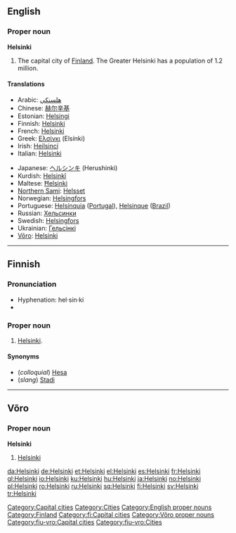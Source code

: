 {{wikipedia}}
==English==

===Proper noun===
'''Helsinki'''

<!--Infobox begins-->{{Infobox Weather
|metric_first= Yes
|single_line= Yes
|location = Moscow
|Jan_Hi_°C = 1.0  |Jan_REC_Hi_°C = 14.9
|Feb_Hi_°C = 6.3  |Feb_REC_Hi_°C = 19.2
|Mar_Hi_°C = 10.0  |Mar_REC_Hi_°C = 27.1
|Apr_Hi_°C = 15.8  |Apr_REC_Hi_°C = 31.0
|May_Hi_°C = 20.9  |May_REC_Hi_°C = 35.7
|Jun_Hi_°C = 25.6  |Jun_REC_Hi_°C = 39.2
|Jul_Hi_°C = 27.0  |Jul_REC_Hi_°C = 41.0
|Aug_Hi_°C = 26.9  |Aug_REC_Hi_°C = 40.8
|Sep_Hi_°C = 20.1  |Sep_REC_Hi_°C = 36.1
|Oct_Hi_°C = 13.9  |Oct_REC_Hi_°C = 27.9
|Nov_Hi_°C = 9.2  |Nov_REC_Hi_°C = 25.4
|Dec_Hi_°C = 6.9  |Dec_REC_Hi_°C = 18.5
|Year_Hi_°C =   |Year_REC_Hi_°C = 41.0

|Jan_Lo_°C = -6.2  |Jan_REC_Lo_°C = -36.7
|Feb_Lo_°C = 0.2  |Feb_REC_Lo_°C = -30.7
|Mar_Lo_°C = 2.7  |Mar_REC_Lo_°C = -25.4
|Apr_Lo_°C = 6.1  |Apr_REC_Lo_°C = -10.7
|May_Lo_°C = 10.5  |May_REC_Lo_°C = -2.9
|Jun_Lo_°C = 14.7  |Jun_REC_Lo_°C = 2.3
|Jul_Lo_°C = 15.9  |Jul_REC_Lo_°C = 5.2
|Aug_Lo_°C = 16.1  |Aug_REC_Lo_°C = 3.0
|Sep_Lo_°C = 10.2  |Sep_REC_Lo_°C = -2.5
|Oct_Lo_°C = 5.8  |Oct_REC_Lo_°C = -16.1
|Nov_Lo_°C = 1.2  |Nov_REC_Lo_°C = -26.7
|Dec_Lo_°C = -0.9  |Dec_REC_Lo_°C = -32.3
|Year_Lo_°C =   |Year_REC_Lo_°C = -36.7
}}<!--Infobox ends-->

# The capital city of [[Finland]]. The Greater Helsinki has a population of 1.2 million.

====Translations====
{{trans-top|the capital city of Finland}}
* Arabic: [[هلسنكي]]
* Chinese: [[赫尔辛基]]
* Estonian: [[Helsingi]]
* Finnish: [[#Finnish|Helsinki]]
* French: [[#French|Helsinki]]
* Greek: [[Ελσίνκι]] (Elsínki) {{n}}
* Irish: [[Heilsincí]]
* Italian: [[#Italian|Helsinki]] {{f}}
{{trans-mid}}
* Japanese: [[ヘルシンキ]] (Herushinki)
* Kurdish: [[Helsinkî]] {{f}}
* Maltese: [[Ħelsinki]]
* [[Northern Sami]]: [[Helsset]]
* Norwegian: [[Helsingfors]]
* Portuguese: [[Helsínquia]] ([[Portugal]]), [[Helsinque]] ([[Brazil]])
* Russian: [[Хельсинки]]
* Swedish: [[Helsingfors]]
* Ukrainian: [[Гельсiнкi]]
* [[Võro]]: [[#Võro|Helsinki]]
{{trans-bottom}}

[[Category:Capital cities]]
[[Category:Cities]]
[[Category:English proper nouns]]
[[Category:Finland]]

----

==Finnish==
{{wikipedia|lang=fi}}

===Pronunciation===
* Hyphenation: hel·sin·ki
* {{IPA|[ˈhelsiŋki]}}

===Proper noun===
{{fi-noun|Helsin|type=renki|proper=true}}

# [[#English|Helsinki]].

====Synonyms====
* (''colloquial'') [[Hesa]]
* (''slang'') [[Stadi]]

[[Category:fi:Capital cities]]

----

==Võro==

===Proper noun===
'''Helsinki'''

# [[#English|Helsinki]]

[[Category:Võro proper nouns]]
[[Category:fiu-vro:Capital cities]]
[[Category:fiu-vro:Cities]]

[[da:Helsinki]]
[[de:Helsinki]]
[[et:Helsinki]]
[[el:Helsinki]]
[[es:Helsinki]]
[[fr:Helsinki]]
[[gl:Helsinki]]
[[io:Helsinki]]
[[ku:Helsinki]]
[[hu:Helsinki]]
[[ja:Helsinki]]
[[no:Helsinki]]
[[pl:Helsinki]]
[[ro:Helsinki]]
[[ru:Helsinki]]
[[sq:Helsinki]]
[[fi:Helsinki]]
[[sv:Helsinki]]
[[tr:Helsinki]]
